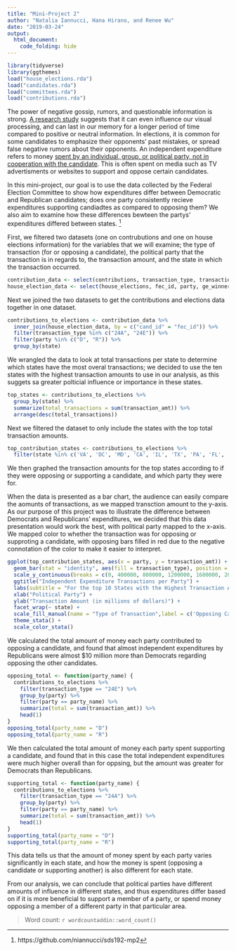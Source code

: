 ```yaml
---
title: "Mini-Project 2"
author: "Natalia Iannucci, Hana Hirano, and Renee Wu"
date: "2019-03-24"
output: 
  html_document:
    code_folding: hide
---
```


```r
library(tidyverse)
library(ggthemes)
load("house_elections.rda")
load("candidates.rda")
load("committees.rda")
load("contributions.rda")
```

The power of negative gossip, rumors, and questionable information is strong. [A research study](http://science.sciencemag.org/content/332/6036/1446) suggests that it can even influence our visual processing, and can last in our memory for a longer period of time compared to positive or neutral information. In elections, it is common for some candidates to emphasize their opponents’ past mistakes, or spread false negative rumors about their opponents. An independent expenditure refers to money [spent by an individual, group, or political party, not in cooperation with the candidate](https://www.fec.gov/help-candidates-and-committees/making-independent-expenditures/). This is often spent on media such as TV advertisments or websites to support and oppose certain candidates.

In this mini-project, our goal is to use the data collected by the Federal Election Committee to show how expenditures differ between Democratic and Republican candidates; does one party consistently recieve expenditures supporting candiadtes as compared to opposing them? We also aim to examine how these differences bewteen the partys' expenditures differed between states. ^[https://github.com/niannucci/sds192-mp2]


First, we filtered two datasets (one on contrubutions and one on house elections information) for the variables that we will examine; the type of transaction (for or opposing a candidate), the political party that the transaction is in regards to, the transaction amount, and the state in which the transaction occurred. 
```r
contribution_data <- select(contributions, transaction_type, transaction_amt, cand_id, state)
house_election_data <- select(house_elections, fec_id, party, ge_winner)
```

Next we joined the two datasets to get the contributions and elections data together in one dataset.
```r
contributions_to_elections <- contribution_data %>%
  inner_join(house_election_data, by = c("cand_id" = "fec_id")) %>%
  filter(transaction_type %in% c("24A", "24E")) %>%
  filter(party %in% c("D", "R")) %>%
  group_by(state)
```

We wrangled the data to look at total transactions per state to determine which states have the most overal transactions; we decided to use the ten states with the highest transaction amounts to use in our analysis, as this suggets sa greater polticial influence or importance in these states.
```r
top_states <- contributions_to_elections %>%
  group_by(state) %>%
  summarize(total_transactions = sum(transaction_amt)) %>%
  arrange(desc(total_transactions))
```

Next we filtered the dataset to only include the states with the top total transaction amounts.
```r
top_contribution_states <- contributions_to_elections %>%
  filter(state %in% c('VA', 'DC', 'MD', 'CA', 'IL', 'TX', 'PA', 'FL', 'NY', 'CO'))
```

We then graphed the transaction amounts for the top states according to if they were opposing or supporting a candidate, and which party they were for.

When the data is presented as a bar chart, the audience can easily compare the aomunts of transactions, as we mapped transction amount to the y-axis. As our purpose of this project was to illustrate the difference between Democrats and Republicans' expenditures, we decided that this data presentation would work the best, with political party mapped to the x-axis. We mapped color to whether the transaction was for opposing or supproting a candidate, with opposing bars filled in red due to the negative connotation of the color to make it easier to interpret. 
```r
ggplot(top_contribution_states, aes(x = party, y = transaction_amt)) +
  geom_bar(stat = "identity", aes(fill = transaction_type), position = "dodge") +
  scale_y_continuous(breaks = c(0, 400000, 800000, 1200000, 1600000, 2000000), labels = c(0, 0.4, 0.8, 1.2, 1.6, 2.0)) +
  ggtitle("Independent Expenditure Transactions per Party") +
  labs(subtitle = "For the top 10 States with the Highest Transaction Amounts") +
  xlab("Political Party") +
  ylab("Transaction Amount (in millions of dollars)") +
  facet_wrap(~ state) +
  scale_fill_manual(name = "Type of Transaction",label = c('Opposing Candidate', 'Supporting Candidate'), values = c('red', 'purple')) +
  theme_stata() + 
  scale_color_stata()
```

We calculated the total amount of money each party contributed to opposing a candidate, and found that almost independent expenditures by Republicans were almost $10 million more than Democrats regarding opposing the other candidates. 
```r
opposing_total <- function(party_name) {
  contributions_to_elections %>%
    filter(transaction_type == "24E") %>%
    group_by(party) %>%
    filter(party == party_name) %>%
    summarize(total = sum(transaction_amt)) %>%
    head(1)
}
opposing_total(party_name = "D")
opposing_total(party_name = "R")
```


We then calculated the total amount of money each party spent supporting a candidate, and found that in this case the total independent expenditures were much higher overall than for oppsing, but the amount was greater for Democrats than Republicans. 
```r
supporting_total <- function(party_name) {
  contributions_to_elections %>%
    filter(transaction_type == "24A") %>%
    group_by(party) %>%
    filter(party == party_name) %>%
    summarize(total = sum(transaction_amt)) %>%
    head(1)
}
supporting_total(party_name = "D")
supporting_total(party_name = "R")
```

This data tells us that the amount of money spent by each party varies significantly in each state, and how the money is spent (opposing a candidate or supporting another) is also different for each state. 

From our analysis, we can conclude that political parties have different amounts of influence in different states, and thus expenditures differ based on if it is more beneficial to support a member of a party, or spend money opposing a member of a different party in that particular area.

> Word count: `r wordcountaddin::word_count()`


